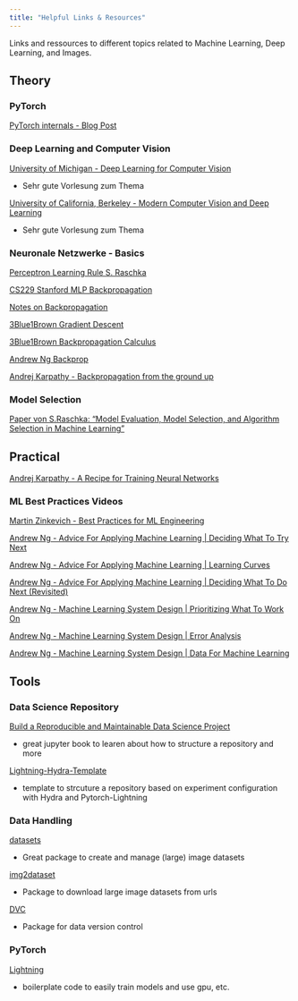 ```yaml
---
title: "Helpful Links & Resources"
---
```


Links and ressources to different topics related to Machine Learning, Deep Learning, and Images.


## Theory

### PyTorch

[PyTorch internals - Blog Post](http://blog.ezyang.com/2019/05/pytorch-internals/)

### Deep Learning and Computer Vision

[University of Michigan - Deep Learning for Computer Vision](https://www.youtube.com/playlist?list=PL5-TkQAfAZFbzxjBHtzdVCWE0Zbhomg7r)

- Sehr gute Vorlesung zum Thema


[University of California, Berkeley - Modern Computer Vision and Deep Learning](https://fluff-armadillo-037.notion.site/Modern-Computer-Vision-and-Deep-Learning-CS-198-126-b11006739378470fa67a9cf6594201e0)

- Sehr gute Vorlesung zum Thema


### Neuronale Netzwerke - Basics {#sec-links-nn}


[Perceptron Learning Rule S. Raschka](https://www.youtube.com/watch?v=C8Uns9HEVXI)

[CS229 Stanford MLP Backpropagation](https://cs229.stanford.edu/notes2020spring/cs229-notes-deep_learning.pdf)

[Notes on Backpropagation](https://www.ics.uci.edu/~pjsadows/notes.pdf)

[3Blue1Brown Gradient Descent](https://youtu.be/IHZwWFHWa-w)

[3Blue1Brown Backpropagation Calculus](https://www.youtube.com/watch?v=tIeHLnjs5U8)

[Andrew Ng Backprop](https://youtu.be/mO7BpWmzT78)

[Andrej Karpathy - Backpropagation from the ground up](https://www.youtube.com/watch?v=VMj-3S1tku0)


### Model Selection

[Paper von S.Raschka: "Model Evaluation, Model Selection, and Algorithm Selection in Machine Learning"](https://arxiv.org/pdf/1811.12808.pdf)


## Practical


[Andrej Karpathy - A Recipe for Training Neural Networks](http://karpathy.github.io/2019/04/25/recipe/)

### ML Best Practices Videos

[Martin Zinkevich - Best Practices for ML Engineering](https://developers.google.com/machine-learning/guides/rules-of-ml)

[Andrew Ng - Advice For Applying Machine Learning | Deciding What To Try Next](https://www.youtube.com/watch?v=sZSKGNbrwus&list=PLLssT5z_DsK-h9vYZkQkYNWcItqhlRJLN&index=59)

[Andrew Ng - Advice For Applying Machine Learning | Learning Curves](https://www.youtube.com/watch?v=ISBGFY-gBug&list=PLLssT5z_DsK-h9vYZkQkYNWcItqhlRJLN&index=64)

[Andrew Ng - Advice For Applying Machine Learning | Deciding What To Do Next (Revisited)](https://www.youtube.com/watch?v=yoYA1MFpYRg&list=PLLssT5z_DsK-h9vYZkQkYNWcItqhlRJLN&index=64)

[Andrew Ng - Machine Learning System Design | Prioritizing What To Work On](https://www.youtube.com/watch?v=HREeLryOh4Q&list=PLLssT5z_DsK-h9vYZkQkYNWcItqhlRJLN&index=65)

[Andrew Ng - Machine Learning System Design | Error Analysis](https://www.youtube.com/watch?v=k1JGvqr56Yk&list=PLLssT5z_DsK-h9vYZkQkYNWcItqhlRJLN&index=66)

[Andrew Ng - Machine Learning System Design | Data For Machine Learning](https://www.youtube.com/watch?v=5T77nG7YJhk&list=PLLssT5z_DsK-h9vYZkQkYNWcItqhlRJLN&index=69)



## Tools

### Data Science Repository

[Build a Reproducible and Maintainable Data Science Project](https://khuyentran1401.github.io/reproducible-data-science/structure_project/introduction.html)

- great jupyter book to learen about how to structure a repository and more


[Lightning-Hydra-Template](https://github.com/ashleve/lightning-hydra-template)

- template to strcuture a repository based on experiment configuration with Hydra and Pytorch-Lightning


### Data Handling

[datasets](https://huggingface.co/docs/datasets/en/index)

- Great package to create and manage (large) image datasets

[img2dataset](https://github.com/rom1504/img2dataset)

- Package to download large image datasets from urls

[DVC](https://dvc.org/)

- Package for data version control


### PyTorch

[Lightning](https://lightning.ai/docs/pytorch/stable/)

- boilerplate code to easily train models and use gpu, etc.
